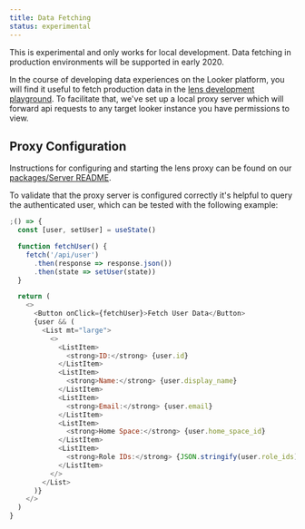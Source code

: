 ```yaml
---
title: Data Fetching
status: experimental
---
```



<Banner intent="warning">
  This is experimental and only works for local development. Data fetching in
  production environments will be supported in early 2020.
</Banner>

In the course of developing data experiences on the Looker platform, you will find it useful to fetch production data in the [lens development playground](https://github.com/looker-open-source/components/tree/master/packages/playground/README.md). To facilitate that, we've set up a local proxy server which will forward api requests to any target looker instance you have permissions to view.

## Proxy Configuration

Instructions for configuring and starting the lens proxy can be found on our [packages/Server README](https://github.com/looker-open-source/components/tree/master/packages/server/README.md).

To validate that the proxy server is configured correctly it's helpful to query the authenticated user, which can be tested with the following example:

```js
;() => {
  const [user, setUser] = useState()

  function fetchUser() {
    fetch('/api/user')
      .then(response => response.json())
      .then(state => setUser(state))
  }

  return (
    <>
      <Button onClick={fetchUser}>Fetch User Data</Button>
      {user && (
        <List mt="large">
          <>
            <ListItem>
              <strong>ID:</strong> {user.id}
            </ListItem>
            <ListItem>
              <strong>Name:</strong> {user.display_name}
            </ListItem>
            <ListItem>
              <strong>Email:</strong> {user.email}
            </ListItem>
            <ListItem>
              <strong>Home Space:</strong> {user.home_space_id}
            </ListItem>
            <ListItem>
              <strong>Role IDs:</strong> {JSON.stringify(user.role_ids)}
            </ListItem>
          </>
        </List>
      )}
    </>
  )
}
```
